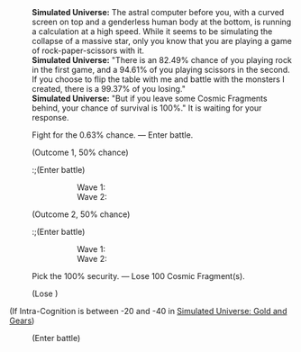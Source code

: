 {{Dialogue Start}}
:'''Simulated Universe:''' The astral computer before you, with a curved screen on top and a genderless human body at the bottom, is running a calculation at a high speed. While it seems to be simulating the collapse of a massive star, only you know that you are playing a game of rock-paper-scissors with it.
:'''Simulated Universe:''' "There is an 82.49% chance of you playing rock in the first game, and a 94.61% of you playing scissors in the second. If you choose to flip the table with me and battle with the monsters I created, there is a 99.37% of you losing."
:'''Simulated Universe:''' "But if you leave some Cosmic Fragments behind, your chance of survival is 100%." It is waiting for your response.
:{{DIcon|Star}} Fight for the 0.63% chance. &mdash; Enter battle.
:;(Outcome 1, 50% chance)
::;(Enter battle)
:::Wave 1: {{Enemy List|Silvermane Gunner*2/-25% HP; Silvermane Soldier*2/-25% HP}}
:::Wave 2: {{Enemy List|Mara-Struck Soldier*2/-25% HP; Disciples of Sanctus Medicus: Internal Alchemist*1/-25% HP}}
:;(Outcome 2, 50% chance)
::;(Enter battle)
:::Wave 1: {{Enemy List|Entranced Ingenium: Obedient Dracolion*2/-25% HP; Entranced Ingenium: Illumination Dragonfish*1/-25% HP}}
:::Wave 2: {{Enemy List|Voidranger: Reaver*2/-25% HP; Voidranger: Eliminator*1/-25% HP}}
:{{DIcon|Star}} Pick the 100% security. &mdash; Lose 100 Cosmic Fragment(s).
:;(Lose {{Item|Cosmic Fragment|20|x=100}})
;(If Intra-Cognition is between -20 and -40 in [[Simulated Universe: Gold and Gears]])
:{{SU Special Dialogue|Erudition|Ask Screwllum for help on how to disassemble the "hard disk."|Enter battle. After achieving victory, obtain 1 cheat chance(s).}}
:;(Enter battle)
::{{Enemy List|Wraith Warden*2/-25% HP; Aurumaton Spectral Envoy*1/-25% HP}}
{{Dialogue End}}